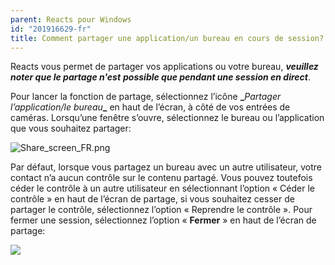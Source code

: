 ```yaml
---
parent: Reacts pour Windows
id: "201916629-fr"
title: Comment partager une application/un bureau en cours de session?
---
```

Reacts vous permet de partager vos applications ou votre bureau, **_veuillez noter que le partage n'est_** **_possible que pendant une session en direct_**.

Pour lancer la fonction de partage, sélectionnez l’icône **_**_Partager l’application/le bureau_**_** en haut de l’écran, à côté de vos entrées de caméras. Lorsqu’une fenêtre s’ouvre, sélectionnez le bureau ou l’application que vous souhaitez partager:

![Share_screen_FR.png](@assets/attachments/8096053533597.png)

Par défaut, lorsque vous partagez un bureau avec un autre utilisateur, votre contact n’a aucun contrôle sur le contenu partagé. Vous pouvez toutefois céder le contrôle à un autre utilisateur en sélectionnant l’option « Céder le contrôle » en haut de l’écran de partage, si vous souhaitez cesser de partager le contrôle, sélectionnez l’option « Reprendre le contrôle ». Pour fermer une session, sélectionnez l’option « **Fermer** » en haut de l’écran de partage:

![](@assets/attachments/share_app-desk-_2.png)
